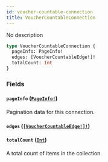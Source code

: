 ```yaml
---
id: voucher-countable-connection
title: VoucherCountableConnection
---
```


No description

```graphql
type VoucherCountableConnection {
  pageInfo: PageInfo!
  edges: [VoucherCountableEdge!]!
  totalCount: Int
}
```

### Fields

#### `pageInfo` ([`PageInfo!`](/developer/api-reference/objects/page-info.mdx))

Pagination data for this connection.

#### `edges` ([`[VoucherCountableEdge!]!`](/developer/api-reference/objects/voucher-countable-edge.mdx))

#### `totalCount` ([`Int`](/developer/api-reference/scalars/int.mdx))

A total count of items in the collection.
